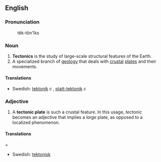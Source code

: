 ==English==

=== Pronunciation ===
:tĕk-tŏn'ĭks

=== Noun ===

#'''Tectonics''' is the study of large-scale structural features of the Earth.
#A specialized branch of [[geology]] that deals with [[crust]]al [[plate]]s and their movements.

====Translations====
*Swedish: [[tektonik]] ''c'' , [[platt-tektonik]] ''c''

=== Adjective ===
#A '''tectonic plate''' is such a crustal feature. In this usage, ''tectonic'' becomes an adjective that implies a ''large'' plate, as opposed to a localized phenomenon.

====Translations=====
*Swedish: [[tektonisk]]